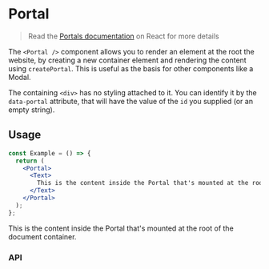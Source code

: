 
<Meta title="Components/Portal" component={Portal} />

# Portal

> Read the [Portals documentation](https://reactjs.org/docs/portals.html) on React for more details

The `<Portal />` component allows you to render an element at the root the website, by creating a
new container element and rendering the content using `createPortal`. This is useful as the basis
for other components like a Modal.

The containing `<div>` has no styling attached to it. You can identify it by the `data-portal`
attribute, that will have the value of the `id` you supplied (or an empty string).

## Usage

```jsx
const Example = () => {
  return (
    <Portal>
      <Text>
        This is the content inside the Portal that's mounted at the root of the document container.
      </Text>
    </Portal>
  );
};
```

<Portal>
  <PortalBlock>
    <Text>
      This is the content inside the Portal that's mounted at the root of the document container.
    </Text>
  </PortalBlock>
</Portal>

### API

<ArgsTable of={Portal} />

